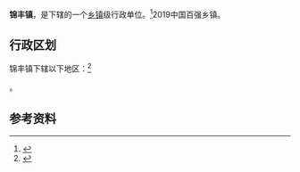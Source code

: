 {{中国乡级行政区|32/05/82/103/000}}

'''锦丰镇'''，是{{PRC admin/fullname|32/05/82/103/000|3}}下辖的一个[[乡镇|乡镇]]级行政单位。<ref>{{PRC admin/ref sgc|{{PRC admin/parent|32/05/82/103/000}}}}</ref>2019中国百强乡镇。

== 行政区划 ==

锦丰镇下辖以下地区：<ref>{{PRC admin/ref sgc|32/05/82/103/000}}</ref>

{{PRC admin/children|32/05/82/103/000}}。


==参考资料==
{{reflist}}

{{PRC admin/navcat|32/05/82/103/000}}